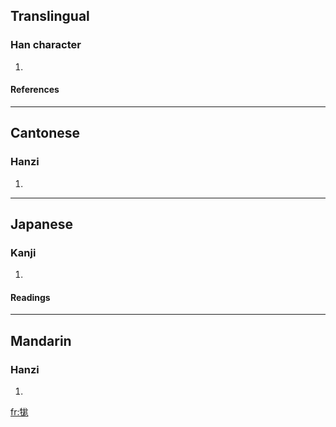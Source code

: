 ==Translingual==
===Han character===
{{Han char|rn=93|rad=牛|as=07|sn=11|four=2351<sub>2</sub>|canj=竹手戈山竹 (HQIUH)}}
# {{defn|Han|sort=牛07}}
====References====
{{Han ref|kx=0700.270|dkj=20020|dj=1114.060|hdz=31810.110|uh=727B|ud=29307|bh=D65D|bd=54877}}

----
==Cantonese==
===Hanzi===
{{yue-hanzi|jyut=|y=mong4}}
# {{defn|Cantonese}}

----
==Japanese==
===Kanji===
{{ja-kanji|grade=|rs=牛07}}
# {{defn|Japanese}} 
====Readings====
{{ja-readings|on=[[ぼう]] (bō), [[もう]] (mō)|kun=[[まだら]] (madara)}}

----
==Mandarin==
===Hanzi===
{{cmn-hanzi|pin=[[máng]] ([[mang2]]), [[qiàn]] ([[qian4]])|wg=mang<sup>2</sup>, ch'ien<sup>4</sup>}}
# {{defn|Mandarin}}

[[fr:牻]]